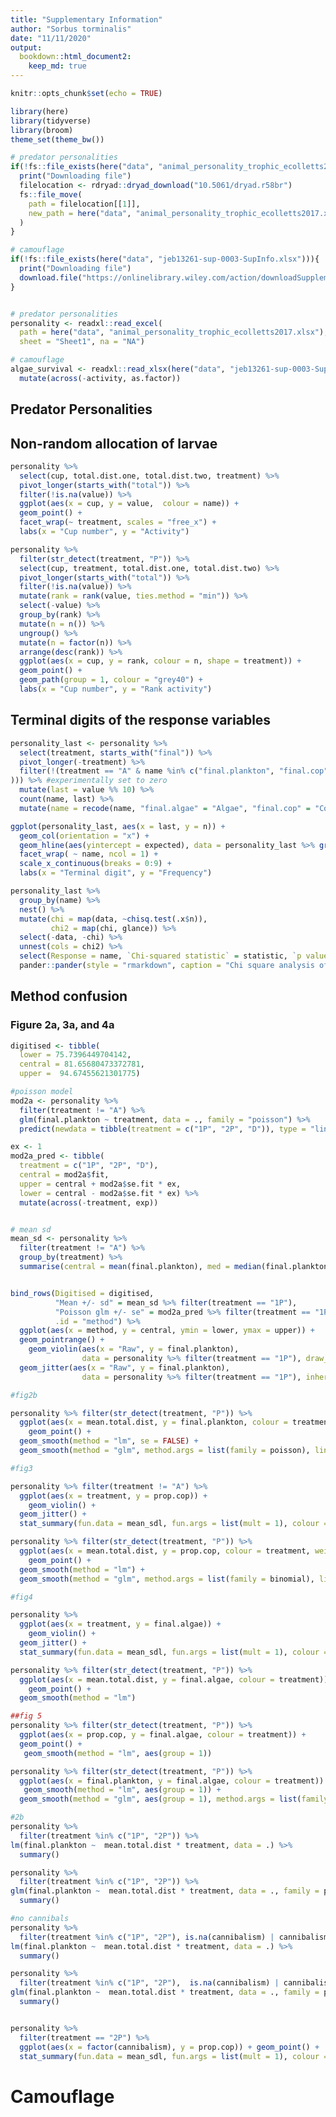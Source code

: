 ```yaml
---
title: "Supplementary Information"
author: "Sorbus torminalis"
date: "11/11/2020"
output:
  bookdown::html_document2:
    keep_md: true
---
```


```r
knitr::opts_chunk$set(echo = TRUE)
```

```r
library(here)
library(tidyverse)
library(broom)
theme_set(theme_bw())
```

```r
# predator personalities
if(!fs::file_exists(here("data", "animal_personality_trophic_ecolletts2017.xlsx"))){
  print("Downloading file")
  filelocation <- rdryad::dryad_download("10.5061/dryad.r58br")
  fs::file_move(
    path = filelocation[[1]], 
    new_path = here("data", "animal_personality_trophic_ecolletts2017.xlsx")
  ) 
}

# camouflage
if(!fs::file_exists(here("data", "jeb13261-sup-0003-SupInfo.xlsx"))){
  print("Downloading file")
  download.file("https://onlinelibrary.wiley.com/action/downloadSupplement?doi=10.1111%2Fjeb.13261&file=jeb13261-sup-0003-SupInfo.xlsx", destfile = here("data", "jeb13261-sup-0003-SupInfo.xlsx")) 
}
```

```r


```


```r
# predator personalities
personality <- readxl::read_excel(
  path = here("data", "animal_personality_trophic_ecolletts2017.xlsx"), 
  sheet = "Sheet1", na = "NA")

# camouflage
algae_survival <- readxl::read_xlsx(here("data", "jeb13261-sup-0003-SupInfo.xlsx"), sheet = "Sheet1") %>% 
  mutate(across(-activity, as.factor))
```

## Predator Personalities

## Non-random allocation of larvae



```r
personality %>% 
  select(cup, total.dist.one, total.dist.two, treatment) %>% 
  pivot_longer(starts_with("total")) %>% 
  filter(!is.na(value)) %>% 
  ggplot(aes(x = cup, y = value,  colour = name)) + 
  geom_point() + 
  facet_wrap(~ treatment, scales = "free_x") +
  labs(x = "Cup number", y = "Activity")
```
 
 
```r

personality %>% 
  filter(str_detect(treatment, "P")) %>% 
  select(cup, treatment, total.dist.one, total.dist.two) %>% 
  pivot_longer(starts_with("total")) %>% 
  filter(!is.na(value)) %>% 
  mutate(rank = rank(value, ties.method = "min")) %>% 
  select(-value) %>% 
  group_by(rank) %>% 
  mutate(n = n()) %>% 
  ungroup() %>% 
  mutate(n = factor(n)) %>% 
  arrange(desc(rank)) %>% 
  ggplot(aes(x = cup, y = rank, colour = n, shape = treatment)) + 
  geom_point() +
  geom_path(group = 1, colour = "grey40") +
  labs(x = "Cup number", y = "Rank activity")
```

## Terminal digits of the response variables

```r
personality_last <- personality %>% 
  select(treatment, starts_with("final")) %>% 
  pivot_longer(-treatment) %>% 
  filter(!(treatment == "A" & name %in% c("final.plankton", "final.cop"
))) %>% #experimentally set to zero
  mutate(last = value %% 10) %>% 
  count(name, last) %>% 
  mutate(name = recode(name, "final.algae" = "Algae", "final.cop" = "Copepods", "final.plankton" = "Zooplankton"))

ggplot(personality_last, aes(x = last, y = n)) +
  geom_col(orientation = "x") +
  geom_hline(aes(yintercept = expected), data = personality_last %>% group_by(name) %>% summarise(expected = sum(n)/10), colour = "red", linetype = "dashed") +
  facet_wrap( ~ name, ncol = 1) +
  scale_x_continuous(breaks = 0:9) +
  labs(x = "Terminal digit", y = "Frequency")

personality_last %>%
  group_by(name) %>% 
  nest() %>% 
  mutate(chi = map(data, ~chisq.test(.x$n)),
         chi2 = map(chi, glance)) %>% 
  select(-data, -chi) %>% 
  unnest(cols = chi2) %>% 
  select(Response = name, `Chi-squared statistic` = statistic, `p value` = p.value) %>% 
  pander::pander(style = "rmarkdown", caption = "Chi square analysis of the last digits", digits = c(0, 3, 3))
```
## Method confusion

### Figure 2a, 3a, and 4a

```r
digitised <- tibble(
  lower = 75.7396449704142, 
  central = 81.65680473372781, 
  upper =  94.67455621301775)

#poisson model
mod2a <- personality %>% 
  filter(treatment != "A") %>% 
  glm(final.plankton ~ treatment, data = ., family = "poisson") %>% 
  predict(newdata = tibble(treatment = c("1P", "2P", "D")), type = "link", se.fit = TRUE)

ex <- 1
mod2a_pred <- tibble(
  treatment = c("1P", "2P", "D"), 
  central = mod2a$fit,
  upper = central + mod2a$se.fit * ex,
  lower = central - mod2a$se.fit * ex) %>% 
  mutate(across(-treatment, exp))


# mean sd
mean_sd <- personality %>% 
  filter(treatment != "A") %>% 
  group_by(treatment) %>% 
  summarise(central = mean(final.plankton), med = median(final.plankton), sd = sd(final.plankton), lower = central - sd, upper = central + sd)


bind_rows(Digitised = digitised,
          "Mean +/- sd" = mean_sd %>% filter(treatment == "1P"), 
          "Poisson glm +/- se" = mod2a_pred %>% filter(treatment == "1P"),
          .id = "method") %>% 
  ggplot(aes(x = method, y = central, ymin = lower, ymax = upper)) +
  geom_pointrange() +
    geom_violin(aes(x = "Raw", y = final.plankton),
                data = personality %>% filter(treatment == "1P"), draw_quantiles = (0.25 * 1:3), inherit.aes = FALSE) +
  geom_jitter(aes(x = "Raw", y = final.plankton),
                data = personality %>% filter(treatment == "1P"), inherit.aes = FALSE) 
```



```r
#fig2b

personality %>% filter(str_detect(treatment, "P")) %>% 
  ggplot(aes(x = mean.total.dist, y = final.plankton, colour = treatment)) +
    geom_point() +
  geom_smooth(method = "lm", se = FALSE) +
  geom_smooth(method = "glm", method.args = list(family = poisson), linetype = "dashed", se = FALSE)

```

```r
#fig3

personality %>% filter(treatment != "A") %>%
  ggplot(aes(x = treatment, y = prop.cop)) +
    geom_violin() +
  geom_jitter() +
  stat_summary(fun.data = mean_sdl, fun.args = list(mult = 1), colour = "red") 

personality %>% filter(str_detect(treatment, "P")) %>% 
  ggplot(aes(x = mean.total.dist, y = prop.cop, colour = treatment, weight = final.plankton)) +
    geom_point() +
  geom_smooth(method = "lm") +
  geom_smooth(method = "glm", method.args = list(family = binomial), linetype = "dashed")
```

```r
#fig4

personality %>%
  ggplot(aes(x = treatment, y = final.algae)) +
    geom_violin() +
  geom_jitter() +
  stat_summary(fun.data = mean_sdl, fun.args = list(mult = 1), colour = "red") 

personality %>% filter(str_detect(treatment, "P")) %>% 
  ggplot(aes(x = mean.total.dist, y = final.algae, colour = treatment)) +
    geom_point() +
  geom_smooth(method = "lm") 

##fig 5
personality %>% filter(str_detect(treatment, "P")) %>%
  ggplot(aes(x = prop.cop, y = final.algae, colour = treatment)) + 
  geom_point() +
   geom_smooth(method = "lm", aes(group = 1)) 

personality %>% filter(str_detect(treatment, "P")) %>%
  ggplot(aes(x = final.plankton, y = final.algae, colour = treatment)) + geom_point() +
   geom_smooth(method = "lm", aes(group = 1)) +
  geom_smooth(method = "glm", aes(group = 1), method.args = list(family = poisson), colour = "red")
```


```r

#2b
personality %>% 
  filter(treatment %in% c("1P", "2P")) %>% 
lm(final.plankton ~  mean.total.dist * treatment, data = .) %>% 
  summary()

personality %>% 
  filter(treatment %in% c("1P", "2P")) %>% 
glm(final.plankton ~  mean.total.dist * treatment, data = ., family = poisson) %>% 
  summary()

#no cannibals
personality %>% 
  filter(treatment %in% c("1P", "2P"), is.na(cannibalism) | cannibalism == 0) %>% 
lm(final.plankton ~  mean.total.dist * treatment, data = .) %>% 
  summary()

personality %>% 
  filter(treatment %in% c("1P", "2P"),  is.na(cannibalism) | cannibalism == 0) %>% 
glm(final.plankton ~  mean.total.dist * treatment, data = ., family = poisson) %>% 
  summary()


personality %>%
  filter(treatment == "2P") %>% 
  ggplot(aes(x = factor(cannibalism), y = prop.cop)) + geom_point() +
  stat_summary(fun.data = mean_sdl, fun.args = list(mult = 1), colour = "red") 

```



# Camouflage

